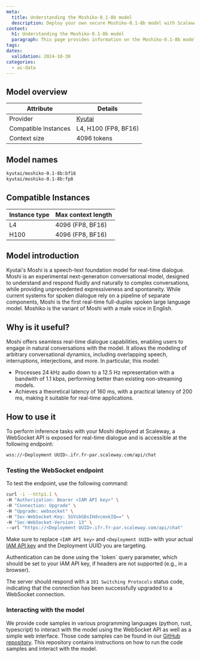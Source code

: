 ```yaml
---
meta:
  title: Understanding the Moshiko-0.1-8b model
  description: Deploy your own secure Moshiko-0.1-8b model with Scaleway Managed Inference. Privacy-focused, fully managed.
content:
  h1: Understanding the Moshiko-0.1-8b model
  paragraph: This page provides information on the Moshiko-0.1-8b model
tags:
dates:
  validation: 2024-10-30
categories:
  - ai-data
---
```


## Model overview

| Attribute       | Details                            |
|-----------------|------------------------------------|
| Provider        | [Kyutai](https://github.com/kyutai-labs/moshi)  |
| Compatible Instances | L4, H100 (FP8, BF16)    |
| Context size | 4096 tokens   |

## Model names

```bash
kyutai/moshiko-0.1-8b:bf16
kyutai/moshiko-0.1-8b:fp8
```

## Compatible Instances

| Instance type  | Max context length |
| ------------- |-------------|
| L4      | 4096 (FP8, BF16) | 
| H100      | 4096 (FP8, BF16) |

## Model introduction

Kyutai's Moshi is a speech-text foundation model for real-time dialogue.
Moshi is an experimental next-generation conversational model, designed to understand and respond fluidly and naturally to complex conversations, while providing unprecedented expressiveness and spontaneity.
While current systems for spoken dialogue rely on a pipeline of separate components, Moshi is the first real-time full-duplex spoken large language model.
Moshiko is the variant of Moshi with a male voice in English.

## Why is it useful?

Moshi offers seamless real-time dialogue capabilities, enabling users to engage in natural conversations with the model.
It allows the modeling of arbitrary conversational dynamics, including overlapping speech, interruptions, interjections, and more.
In particular, this model:
- Processes 24 kHz audio down to a 12.5 Hz representation with a bandwith of 1.1 kbps, performing better than existing non-streaming models.
- Achieves a theoretical latency of 160 ms, with a practical latency of 200 ms, making it suitable for real-time applications.

## How to use it

To perform inference tasks with your Moshi deployed at Scaleway, a WebSocket API is exposed for real-time dialogue and is accessible at the following endpoint:

```bash
wss://<Deployment UUID>.ifr.fr-par.scaleway.com/api/chat
```

### Testing the WebSocket endpoint

To test the endpoint, use the following command:

```bash
curl -i --http1.1 \
-H "Authorization: Bearer <IAM API key>" \
-H "Connection: Upgrade" \
-H "Upgrade: websocket" \
-H "Sec-WebSocket-Key: SGVsbG8sIHdvcmxkIQ==" \
-H "Sec-WebSocket-Version: 13" \
--url "https://<Deployment UUID>.ifr.fr-par.scaleway.com/api/chat"
```

Make sure to replace `<IAM API key>` and `<Deployment UUID>` with your actual [IAM API key](/identity-and-access-management/iam/how-to/create-api-keys/) and the Deployment UUID you are targeting.

<Message type="tip">
  Authentication can be done using the `token` query parameter, which should be set to your IAM API key, if headers are not supported (e.g., in a browser).
</Message>

The server should respond with a `101 Switching Protocols` status code, indicating that the connection has been successfully upgraded to a WebSocket connection.

### Interacting with the model

We provide code samples in various programming languages (python, rust, typescript) to interact with the model using the WebSocket API as well as a simple web interface.
Those code samples can be found in our [GitHub repository](https://github.com/scaleway/moshi-client-examples).
This repository contains instructions on how to run the code samples and interact with the model.